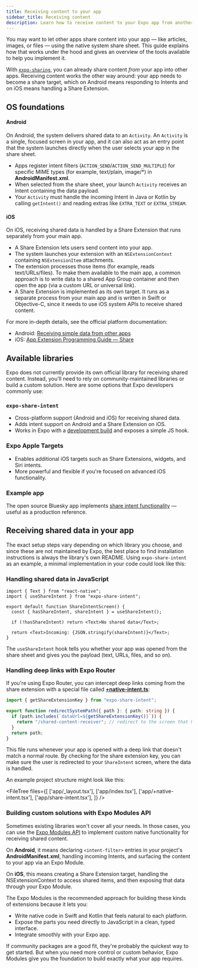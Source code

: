 ```yaml
---
title: Receiving content to your app
sidebar_title: Receiving content
description: Learn how to receive content to your Expo app from another app.
---
```



You may want to let other apps share content into your app &mdash; like articles, images, or files &mdash; using the native system share sheet. This guide explains how that works under the hood and gives an overview of the tools available to help you implement it.

With [`expo-sharing`](/versions/latest/sdk/sharing), you can already share content _from_ your app into other apps. Receiving content works the other way around: your app needs to become a share target, which on Android means responding to Intents and on iOS means handling a Share Extension.

## OS foundations

#### Android

On Android, the system delivers shared data to an `Activity`. An `Activity` is a single, focused screen in your app, and it can also act as an entry point that the system launches directly when the user selects your app in the share sheet.

- Apps register intent filters (`ACTION_SEND`/`ACTION_SEND_MULTIPLE`) for specific MIME types (for example, text/plain, image/\*) in **AndroidManifest.xml**.
- When selected from the share sheet, your launch `Activity` receives an Intent containing the data payload.
- Your `Activity` must handle the incoming Intent in Java or Kotlin by calling `getIntent()` and reading extras like `EXTRA_TEXT` or `EXTRA_STREAM`.

#### iOS

On iOS, receiving shared data is handled by a Share Extension that runs separately from your main app.

- A Share Extension lets users send content into your app.
- The system launches your extension with an `NSExtensionContext` containing `NSExtensionItem` attachments.
- The extension processes those items (for example, reads text/URLs/files). To make them available to the main app, a common approach is to write data to a shared App Group container and then open the app (via a custom URL or universal link).
- A Share Extension is implemented as its own target. It runs as a separate process from your main app and is written in Swift or Objective-C, since it needs to use iOS system APIs to receive shared content.

For more in-depth details, see the official platform documentation:

- Android: [Receiving simple data from other apps](https://developer.android.com/training/sharing/receive)
- iOS: [App Extension Programming Guide &mdash; Share](https://developer.apple.com/library/archive/documentation/General/Conceptual/ExtensibilityPG/Share.html)

## Available libraries

Expo does not currently provide its own official library for receiving shared content. Instead, you'll need to rely on community-maintained libraries or build a custom solution. Here are some options that Expo developers commonly use:

### `expo-share-intent`

- Cross-platform support (Android and iOS) for receiving shared data.
- Adds intent support on Android and a Share Extension on iOS.
- Works in Expo with a [development build](/develop/development-builds/introduction/) and exposes a simple JS hook.

### Expo Apple Targets

- Enables additional iOS targets such as Share Extensions, widgets, and Siri intents.
- More powerful and flexible if you're focused on advanced iOS functionality.

### Example app

The open source Bluesky app implements [share intent functionality](https://github.com/bluesky-social/social-app/tree/main/plugins/shareExtension) &mdash; useful as a production reference.

## Receiving shared data in your app

The exact setup steps vary depending on which library you choose, and since these are not maintained by Expo, the best place to find installation instructions is always the library's own README. Using `expo-share-intent` as an example, a minimal implementation in your code could look like this:

### Handling shared data in JavaScript

```tsx app/shared-content-receiver.tsx
import { Text } from "react-native";
import { useShareIntent } from "expo-share-intent";

export default function ShareIntentScreen() {
  const { hasShareIntent, shareIntent } = useShareIntent();

  if (!hasShareIntent) return <Text>No shared data</Text>;

  return <Text>Incoming: {JSON.stringify(shareIntent)}</Text>;
}
```

The `useShareIntent` hook tells you whether your app was opened from the share sheet and gives you the payload (text, URLs, files, and so on).

### Handling deep links with Expo Router

If you're using Expo Router, you can intercept deep links coming from the share extension with a special file called [**+native-intent.ts**](/router/advanced/native-intent/):

```ts app/+native-intent.ts
import { getShareExtensionKey } from "expo-share-intent";

export function redirectSystemPath({ path }: { path: string }) {
  if (path.includes(`dataUrl=${getShareExtensionKey()}`)) {
    return "/shared-content-receiver"; // redirect to the screen that handles shared data
  }
  return path;
}
```

This file runs whenever your app is opened with a deep link that doesn't match a normal route. By checking for the share extension key, you can make sure the user is redirected to your `ShareIntent` screen, where the data is handled.

An example project structure might look like this:

<FileTree
  files={[
    ['app/_layout.tsx'],
    ['app/index.tsx'],
    ['app/+native-intent.tsx'],
    ['app/share-intent.tsx'],
  ]}
/>

### Building custom solutions with Expo Modules API

Sometimes existing libraries won't cover all your needs. In those cases, you can use the [Expo Modules API](/modules/overview/) to implement custom native functionality for receiving shared content.

On **Android**, it means declaring `<intent-filter>` entries in your project's **AndroidManifest.xml**, handling incoming Intents, and surfacing the content to your app via an Expo Module.

On **iOS**, this means creating a Share Extension target, handling the NSExtensionContext to access shared items, and then exposing that data through your Expo Module.

The Expo Modules is the recommended approach for building these kinds of extensions because it lets you:

- Write native code in Swift and Kotlin that feels natural to each platform.
- Expose the parts you need directly to JavaScript in a clean, typed interface.
- Integrate smoothly with your Expo app.

If community packages are a good fit, they're probably the quickest way to get started. But when you need more control or custom behavior, Expo Modules give you the foundation to build exactly what your app requires.
